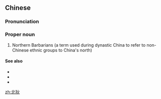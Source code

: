 ==Chinese==
{{zh-forms}}
{{zh-wp|zh|en:Beidi}}

===Pronunciation===
{{zh-pron
|m=Běidí
|c=bak1 dik6
|cat=pn
}}

===Proper noun===
{{zh-proper noun}}

# {{lb|zh|historical}} Northern Barbarians (a term used during dynastic China to refer to non-Chinese ethnic groups to China's north)

====See also====
* {{zh-l|南蠻|southern barbarians}}
* {{zh-l|西戎|western barbarians}}
* {{zh-l|東夷|eastern barbarians}}

[[zh:北狄]]